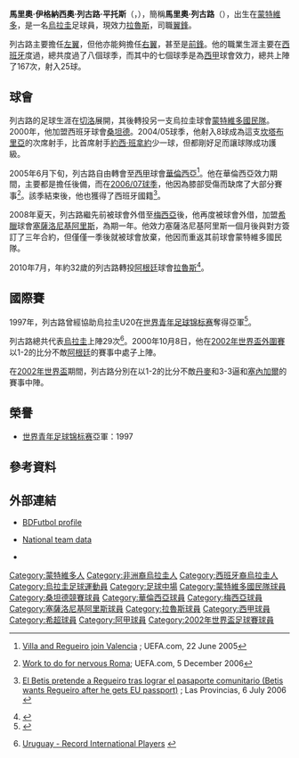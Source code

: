 {{noteTA
|G1=足球
|G2=西甲
|G3=南美球會
|T=zh-hans:马里奥·雷盖罗;zh-hk:馬里奧·列古路;zh-tw:馬里奧·雷蓋羅;
|1=zh-hans:马里奥;zh-hk:馬里奧;zh-tw:馬里奧;
|2=zh-hans:雷盖罗;zh-hk:列古路;zh-tw:雷蓋羅;
|3=zh-hans:蒙得维的亚;zh-hk:蒙特維多;zh-tw:蒙得維的亞;
|4=zh-hans:约西·贝纳永;zh-hk:約西·班拿約;zh-tw:約西·貝納永;
|5=zh-hans:塞萨洛尼基阿瑞斯; zh-hant:塞薩洛尼基阿里斯;
}}
{{Football player infobox
| playername = 馬里奧·列古路<br>''Mario Regueiro''
| image = [[image:MarioIgnacioRegueiro.jpg|120px]]
| fullname = Mario Ignacio Regueiro Pintos
| dateofbirth = {{birth date and age|1978|9|14}}
| cityofbirth = [[蒙特維多|蒙特維多]]
| countryofbirth = [[烏拉圭|烏拉圭]]
| height = {{Height|m=1.78}}
| position = [[中場|翼鋒]]
| currentclub = [[拉努斯竞技俱乐部|拉魯斯]]
| clubnumber = 9
| youthyears =
| youthclubs =
| years = 1996–98<br/>1998–00<br/>2000–05<br/>2005–08<br/>2007–08<br/>2008–09<br/>2009–10<br/>2010–
| clubs = [[切洛體育會|切洛]]<br/>[[民族足球俱乐部|蒙特維多國民隊]]<br/>[[桑坦德足球會|桑坦德]]<br/>[[華倫西亞足球會|華倫西亞]]<br/>→ [[皇家穆爾西亞足球俱樂部|梅西亞]]<br/>[[塞萨洛尼基阿瑞斯足球俱乐部|塞薩洛尼基阿里斯]]<br/>[[民族足球俱乐部|蒙特維多國民隊]]<br/>[[拉努斯竞技俱乐部|拉魯斯]]
| caps(goals) = {{0}}44 {{0}}(7) <br>{{0}}63 (18) <br>114 (21) <br>{{0}}30 {{0}}(3)<br>{{0}}23 {{0}}(1)<br>{{0}}23 {{0}}(3)<br>{{0}}19 {{0}}(6)<br>{{0}}16 {{0}}(4)
| nationalyears = 2000–07
| nationalteam = [[烏拉圭國家足球隊|烏拉圭]]
| nationalcaps(goals) = {{0}}29 {{0}}(1)
| pcupdate = 00:34, 17 December 2010 (UTC)
| ntupdate = 00:34, 17 December 2010 (UTC)
}}
{{spanish name 2|列古路|平托斯}}
'''馬里奧·伊格納西奧·列古路·平托斯'''（'''{{lang-es|Mario Ignacio Regueiro Pintos}}'''，{{bd|1978年|9月14日|catIdx=Regueiro, Mario}}），簡稱'''馬里奧·列古路'''（'''{{lang-es|Mario Regueiro}}'''），出生在[[蒙特維多|蒙特維多]]，是一名[[烏拉圭|烏拉圭]]足球員，現效力[[拉努斯竞技俱乐部|拉魯斯]]，司職[[中場|翼鋒]]。

列古路主要擔任[[中場|左翼]]，但他亦能夠擔任[[中場|右翼]]，甚至是[[前鋒_(足球)|前鋒]]。他的職業生涯主要在[[西班牙|西班牙]]度過，總共度過了八個球季，而其中的七個球季是為[[西班牙足球甲級聯賽|西甲]]球會效力，總共上陣了167次，射入25球。

==球會==
列古路的足球生涯在[[切洛體育會|切洛]]展開，其後轉投另一支烏拉圭球會[[民族足球俱乐部|蒙特維多國民隊]]。2000年，他加盟西班牙球會[[桑坦德足球會|桑坦德]]。2004/05球季，他射入8球成為這支[[坎塔布里亞|坎塔布里亞]]的次席射手，比首席射手[[約西·班拿約|約西·班拿約]]少一球，但都剛好足而讓球隊成功護級。

2005年6月下旬，列古路自由轉會至[[西班牙足球甲級聯賽|西甲]]球會[[華倫西亞足球會|華倫西亞]]<ref>{{en}}[http://www.uefa.com/competitions/intertotocup/news/kind=1/newsid=311859.html Villa and Regueiro join Valencia] {{Wayback|url=http://www.uefa.com/competitions/intertotocup/news/kind=1/newsid=311859.html |date=20051205223405 }}; UEFA.com, 22 June 2005</ref>。他在華倫西亞效力期間，主要都是擔任後備，而在[[2006年至2007年西班牙足球甲级联赛|2006/07球季]]，他因為膝部受傷而缺席了大部分賽事<ref>{{en}}[http://www.uefa.com/competitions/ucl/history/season=2006/round=2357/match=1116401/report=pr.html Work to do for nervous Roma]; UEFA.com, 5 December 2006</ref>。該季結束後，他也獲得了西班牙國籍<ref>{{es icon}}[http://www.lasprovincias.es/valencia/pg060706/prensa/noticias/Deportes/200607/06/VAL-DEP-314.html El Betis pretende a Regueiro tras lograr el pasaporte comunitario (Betis wants Regueiro after he gets EU passport)] {{Wayback|url=http://www.lasprovincias.es/valencia/pg060706/prensa/noticias/Deportes/200607/06/VAL-DEP-314.html |date=20140329012515 }}; Las Provincias, 6 July 2006 {{es icon}}</ref>。

2008年夏天，列古路繼先前被球會外借至[[皇家穆爾西亞足球俱樂部|梅西亞]]後，他再度被球會外借，加盟[[希臘|希臘]]球會[[塞萨洛尼基阿瑞斯足球俱乐部|塞薩洛尼基阿里斯]]，為期一年。他效力塞薩洛尼基阿里斯一個月後與對方簽訂了三年合約，但僅僅一季後就被球會放棄，他因而重返其前球會蒙特維多國民隊。

2010年7月，年約32歲的列古路轉投[[阿根廷|阿根廷]]球會[[拉努斯竞技俱乐部|拉魯斯]]<ref>{{es}}{{cite news|url=http://www.ole.com.ar/lanus/Puso-gancho_0_296370396.html|title=Puso el gancho|trans_title=Signature made|publisher=Olé|language=es|date=11 July 2010|accessdate=11 July 2010|archive-date=2016-03-03|archive-url=https://web.archive.org/web/20160303202656/http://www.ole.com.ar/lanus/Puso-gancho_0_296370396.html|dead-url=no}}</ref>。

==國際賽==
1997年，列古路曾經協助烏拉圭U20在[[世界青年足球锦标赛|世界青年足球锦标赛]]奪得亞軍<ref>{{en}}{{FIFA player|179562|Mario Regueiro}}</ref>。

列古路總共代表[[烏拉圭國家足球隊|烏拉圭]]上陣29次<ref>{{en}}[http://rsssf.com/miscellaneous/uru-recintlp.html Uruguay - Record International Players] {{Wayback|url=http://rsssf.com/miscellaneous/uru-recintlp.html |date=20131105052818 }}</ref>。2000年10月8日，他在[[2002年世界盃外圍賽|2002年世界盃外圍賽]]以1-2的比分不敵[[阿根廷國家足球隊|阿根廷]]的賽事中處子上陣。

在[[2002年世界盃|2002年世界盃]]期間，列古路分別在以1-2的比分不敵[[丹麥國家足球隊|丹麥]]和3-3逼和[[塞內加爾國家足球隊|塞內加爾]]的賽事中陣。

==榮譽==
*[[世界青年足球锦标赛|世界青年足球锦标赛]]亞軍：1997

==參考資料==
{{reflist}}

==外部連結==
*{{en}}[http://www.bdfutbol.com/en/j/j1920.html BDFutbol profile] {{Wayback|url=http://www.bdfutbol.com/en/j/j1920.html |date=20190715074303 }}
*{{es icon}}[https://web.archive.org/web/20040926002226/http://www.tenfieldigital.com.uy/servlet/hprfchsj?2,1379,2%2F1379%2F,1,70 National team data] 
*{{en}}{{nfteams|7208}}

{{DEFAULTSORT:Regueiro, Mario}}
[[Category:蒙特維多人|Category:蒙特維多人]]
[[Category:非洲裔烏拉圭人|Category:非洲裔烏拉圭人]]
[[Category:西班牙裔烏拉圭人|Category:西班牙裔烏拉圭人]]
[[Category:烏拉圭足球運動員|Category:烏拉圭足球運動員]]
[[Category:足球中場|Category:足球中場]]
[[Category:蒙特維多國民隊球員|Category:蒙特維多國民隊球員]]
[[Category:桑坦德競賽球員|Category:桑坦德競賽球員]]
[[Category:華倫西亞球員|Category:華倫西亞球員]]
[[Category:梅西亞球員|Category:梅西亞球員]]
[[Category:塞薩洛尼基阿里斯球員|Category:塞薩洛尼基阿里斯球員]]
[[Category:拉魯斯球員|Category:拉魯斯球員]]
[[Category:西甲球員|Category:西甲球員]]
[[Category:希超球員|Category:希超球員]]
[[Category:阿甲球員|Category:阿甲球員]]
[[Category:2002年世界盃足球賽球員|Category:2002年世界盃足球賽球員]]